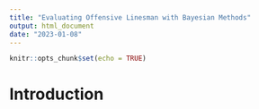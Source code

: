 ```yaml
---
title: "Evaluating Offensive Linesman with Bayesian Methods"
output: html_document
date: "2023-01-08"
---
```


```r
knitr::opts_chunk$set(echo = TRUE)
```

# Introduction







